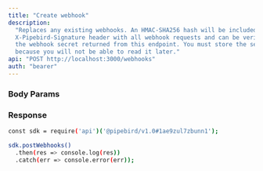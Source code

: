 ```yaml
---
title: "Create webhook"
description:
  "Replaces any existing webhooks. An HMAC-SHA256 hash will be included in the
  X-Pipebird-Signature header with all webhook requests and can be verified with
  the webhook secret returned from this endpoint. You must store the secret
  because you will not be able to read it later."
api: "POST http://localhost:3000/webhooks"
auth: "bearer"
---
```


### Body Params

<ParamField body="url" type="string" required>

</ParamField>

### Response

<ResponseField name="content" type="array of objects">
<Expandable title="Toggle object">

<ResponseField name="webhookSecret" type="string" request></ResponseField>

</Expandable>
</ResponseField>

<RequestExample>

```bash Example Request
const sdk = require('api')('@pipebird/v1.0#1ae9zul7zbunn1');

sdk.postWebhooks()
  .then(res => console.log(res))
  .catch(err => console.error(err));
```

</RequestExample>
